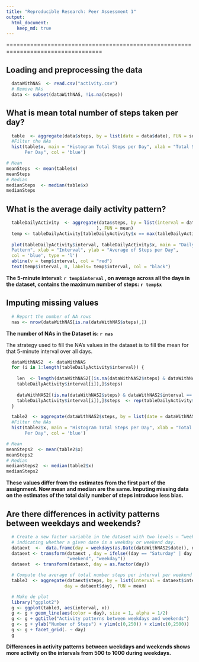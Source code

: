 ```yaml
---
title: "Reproducible Research: Peer Assessment 1"
output: 
  html_document:
    keep_md: true
---
```


==================================================================================

## Loading and preprocessing the data
```r
  dataWithNAS  <- read.csv("activity.csv")
  # Remove NAs
  data <- subset(dataWithNAS, !is.na(steps))
```

## What is mean total number of steps taken per day?
```r
  table  <- aggregate(data$steps, by = list(date = data$date), FUN = sum)
  #Filter the NAs
  hist(table$x, main = "Histogram Total Steps per Day", xlab = "Total Steps
       Per Day", col = 'blue')
```

```r
# Mean
meanSteps  <- mean(table$x)
meanSteps
# Median
medianSteps  <- median(table$x)
medianSteps
```

## What is the average daily activity pattern?
```r
  tableDailyActivity  <- aggregate(data$steps, by = list(interval = data$interval   
                                  ), FUN = mean)
  temp <- tableDailyActivity[tableDailyActivity$x == max(tableDailyActivity$x),]
  
  plot(tableDailyActivity$interval, tableDailyActivity$x, main = "Daily Activity
  Pattern", xlab = "Interval", ylab = "Average of Steps per Day", 
  col = 'blue', type = 'l')  
  abline(v = temp$interval, col = "red")
  text(temp$interval, 0, labels= temp$interval, col = "black")
```

**The 5-minute interval: `r temp$interval` , on average across all the days in the dataset, contains the maximum number of steps: `r temp$x`**

## Imputing missing values
```r
  # Report the number of NA rows
  nas <- nrow(dataWithNAS[is.na(dataWithNAS$steps),])
```

**The number of NAs in the Dataset is: `r nas`**

The strategy used to fill the NA's values in the dataset is to fill the mean for that 5-minute interval over all days.

```r
  dataWithNAS2  <- dataWithNAS
  for (i in 1:length(tableDailyActivity$interval)) {
    
    len  <- length(dataWithNAS2[(is.na(dataWithNAS2$steps) & dataWithNAS2$interval == 
    tableDailyActivity$interval[i]),]$steps)
    
    dataWithNAS2[(is.na(dataWithNAS2$steps) & dataWithNAS2$interval == 
    tableDailyActivity$interval[i]),]$steps  <- rep(tableDailyActivity$x[i],len)
  }
```
```r
  table2  <- aggregate(dataWithNAS2$steps, by = list(date = dataWithNAS2$date), FUN = sum)
  #Filter the NAs
  hist(table2$x, main = "Histogram Total Steps per Day", xlab = "Total Steps
       Per Day", col = 'blue')
```


```r
# Mean
meanSteps2  <- mean(table2$x)
meanSteps2
# Median
medianSteps2  <- median(table2$x)
medianSteps2
```

**These values differ from the estimates from the first part of the assignment. Now mean and median are the same. Imputing missing data on the estimates of the total daily number of steps introduce less bias.**

## Are there differences in activity patterns between weekdays and weekends?
```r
  # Create a new factor variable in the dataset with two levels – “weekday” and “weekend”
  # indicating whether a given date is a weekday or weekend day.
  dataext  <-  data.frame(day = weekdays(as.Date(dataWithNAS2$date)), dataWithNAS2)
  dataext <- transform(dataext , day = ifelse((day == "Saturday" | day == "Sunday"), 
                       "weekend", "weekday"))
  dataext  <- transform(dataext, day = as.factor(day))

  # Compute the average of total number steps per interval per weekend or weekday
  table3  <- aggregate(dataext$steps, by = list(interval = dataext$interval, 
                      day = dataext$day), FUN = mean)

  # Make de plot
  library("ggplot2")
  g <- ggplot(table3, aes(interval, x))
  g <- g + geom_line(aes(color = day), size = 1, alpha = 1/2)
  g <- g + ggtitle("Activity patterns between weekdays and weekends")
  g <- g + ylab("Number of Steps") + ylim(c(0,250)) + xlim(c(0,2500))
  g <- g + facet_grid(. ~ day)
  g
```

**Differences in activity patterns between weekdays and weekends shows more activity on the intervals from 500 to 1000 during weekdays.**

